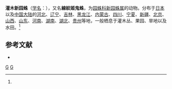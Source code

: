 {{Speciesbox
| taxon = Neoscona adianta
| image = Neoscona adianta 1.jpg
| binomial_authority = (Walckenaer, 1802)<ref name='id13694'>{{cite web| url =http://www.bioinfo.cn/db05/BjdwSpecies.php?action=view&id=13694| title =灌木新园蛛| work =《中国动物物种编目数据库》| publisher =中国科学院微生物研究所| author =中国科学院动物研究所| accessdate =2009-04-28| deadurl =yes| archiveurl =https://web.archive.org/web/20160305003702/http://www.bioinfo.cn/db05/BjdwSpecies.php?action=view&id=13694| archivedate =2016-03-05}}</ref>
}}

'''灌木新园蛛'''（[[学名|学名]]：{{lang|la|''Neoscona adianta''}}），又名'''線紋姬鬼蛛'''，为[[园蛛科|园蛛科]][[新园蛛属|新园蛛属]]的动物。分布于[[日本|日本]]以及[[中国大陆|中国大陆]]的[[河北|河北]]、[[辽宁|辽宁]]、[[吉林|吉林]]、[[黑龙江|黑龙江]]、[[内蒙古|内蒙古]]、[[四川|四川]]、[[宁夏|宁夏]]、[[新疆|新疆]]、[[北京|北京]]、[[山西|山西]]、[[山东|山东]]、[[河南|河南]]、[[湖南|湖南]]、[[湖北|湖北]]、[[贵州|贵州]]等地，一般栖息于灌木丛、果园、旱地以及水田。<ref name='id13694'/>

== 参考文献 ==
{{reflist}}
* {{TaiBNET| zh=線紋姬鬼蛛 | id=312493 | binomial=Neoscona adianta | authority=Walckenaer, 1802 | var= | accessdate=2013-01-24}}
{{taxonbar}}
[[Category:_1802年描述的动物|G]]
[[Category:新园蛛属|G]]